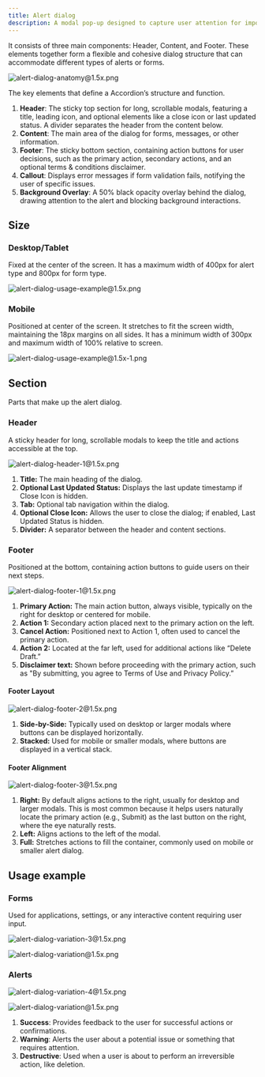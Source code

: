 ```yaml
---
title: Alert dialog
description: A modal pop-up designed to capture user attention for important actions or messages
---
```


It consists of three main components: Header, Content, and Footer. These elements together form a flexible and cohesive dialog structure that can accommodate different types of alerts or forms.

![alert-dialog-anatomy@1.5x.png](/design/alert-dialog-anatomy1.5x.png)

The key elements that define a Accordion’s structure and function.

1. **Header**: The sticky top section for long, scrollable modals, featuring a title, leading icon, and optional elements like a close icon or last updated status. A divider separates the header from the content below.
2. **Content**: The main area of the dialog for forms, messages, or other information.
3. **Footer**: The sticky bottom section, containing action buttons for user decisions, such as the primary action, secondary actions, and an optional terms & conditions disclaimer.
4. **Callout**: Displays error messages if form validation fails, notifying the user of specific issues.
5. **Background Overlay**: A 50% black opacity overlay behind the dialog, drawing attention to the alert and blocking background interactions.

## Size

### Desktop/Tablet

Fixed at the center of the screen. It has a maximum width of 400px for alert type and 800px for form type.

![alert-dialog-usage-example@1.5x.png](/design/alert-dialog-usage-example1.5x.png)

### Mobile

Positioned at center of the screen. It stretches to fit the screen width, maintaining the 18px margins on all sides. It has a minimum width of 300px and maximum width of 100% relative to screen.

![alert-dialog-usage-example@1.5x-1.png](/design/alert-dialog-usage-example1.5x-1.png)

## Section

Parts that make up the alert dialog.

### Header

A sticky header for long, scrollable modals to keep the title and actions accessible at the top.

![alert-dialog-header-1@1.5x.png](/design/alert-dialog-header-11.5x.png)

1. **Title:** The main heading of the dialog.
2. **Optional Last Updated Status:** Displays the last update timestamp if Close Icon is hidden.
3. **Tab:** Optional tab navigation within the dialog.
4. **Optional Close Icon:** Allows the user to close the dialog; if enabled, Last Updated Status is hidden.
5. **Divider:** A separator between the header and content sections.

### Footer

Positioned at the bottom, containing action buttons to guide users on their next steps.

![alert-dialog-footer-1@1.5x.png](/design/alert-dialog-footer-11.5x.png)

1. **Primary Action:** The main action button, always visible, typically on the right for desktop or centered for mobile.
2. **Action 1:** Secondary action placed next to the primary action on the left.
3. **Cancel Action:** Positioned next to Action 1, often used to cancel the primary action.
4. **Action 2:** Located at the far left, used for additional actions like “Delete Draft.”
5. **Disclaimer text:** Shown before proceeding with the primary action, such as "By submitting, you agree to Terms of Use and Privacy Policy.”

#### Footer Layout

![alert-dialog-footer-2@1.5x.png](/design/alert-dialog-footer-21.5x.png)

1. **Side-by-Side:** Typically used on desktop or larger modals where buttons can be displayed horizontally.
2. **Stacked:** Used for mobile or smaller modals, where buttons are displayed in a vertical stack.

#### Footer Alignment

![alert-dialog-footer-3@1.5x.png](/design/alert-dialog-footer-31.5x.png)

1. **Right:** By default aligns actions to the right, usually for desktop and larger modals.
   This is most common because it helps users naturally locate the primary action (e.g., Submit) as the last button on the right, where the eye naturally rests.
2. **Left:** Aligns actions to the left of the modal.
3. **Full:** Stretches actions to fill the container, commonly used on mobile or smaller alert dialog.

## Usage example

### Forms

Used for applications, settings, or any interactive content requiring user input.

![alert-dialog-variation-3@1.5x.png](/design/alert-dialog-variation-31.5x.png)

![alert-dialog-variation@1.5x.png](/design/alert-dialog-variation1.5x.png)

### Alerts

![alert-dialog-variation-4@1.5x.png](/design/alert-dialog-variation-41.5x.png)

![alert-dialog-variation@1.5x.png](/design/alert-dialog-variation1.5x.png)

1. **Success**: Provides feedback to the user for successful actions or confirmations.
2. **Warning**: Alerts the user about a potential issue or something that requires attention.
3. **Destructive**: Used when a user is about to perform an irreversible action, like deletion.
